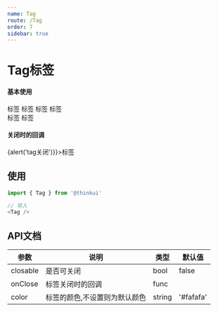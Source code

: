 ```yaml
---
name: Tag
route: /Tag
order: 7
sidebar: true
---
```



# Tag标签

#### 基本使用
<Playground>
    <Tag color="#06c">标签</Tag>
    <Tag color="red">标签</Tag>
    <Tag color="orange">标签</Tag>
    <Tag >标签</Tag><br />
    <Tag color="green" closable>标签</Tag>
    <Tag closable>标签</Tag>
</Playground>

#### 关闭时的回调
<Playground>
    <Tag color="green" closable onClose={() => {alert('tag关闭')}}>标签</Tag>
</Playground>

## 使用

``` js
import { Tag } from '@thinkui'

// 导入
<Tag />
```

## API文档
|  参数  |  说明  |  类型  |  默认值  |
|  ---   |  ---  |  ---  |  ---  |
|  closable  |  是否可关闭  |  bool  |  false  |
|  onClose  |  标签关闭时的回调  |  func  |   |
|  color  |  标签的颜色,不设置则为默认颜色  |  string  |  '#fafafa'  |